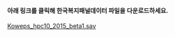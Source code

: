 #### 아래 링크를 클릭해 한국복지패널데이터 파일을 다운로드하세요.

[Koweps_hpc10_2015_beta1.sav](http://bit.ly/Koweps_hpc10_2015)   
